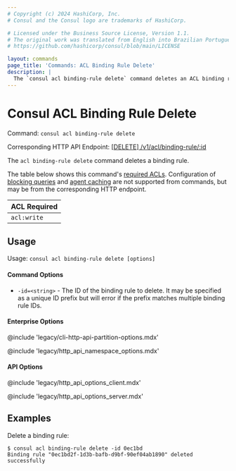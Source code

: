 ```yaml
---
# Copyright (c) 2024 HashiCorp, Inc.
# Consul and the Consul logo are trademarks of HashiCorp.

# Licensed under the Business Source License, Version 1.1.
# The original work was translated from English into Brazilian Portuguese.
# https://github.com/hashicorp/consul/blob/main/LICENSE

layout: commands
page_title: 'Commands: ACL Binding Rule Delete'
description: |
  The `consul acl binding-rule delete` command deletes an ACL binding rule according to a specified ID. These rules bind auth methods to specific services or roles.
---
```


# Consul ACL Binding Rule Delete

Command: `consul acl binding-rule delete`

Corresponding HTTP API Endpoint: [\[DELETE\] /v1/acl/binding-rule/:id](/consul/api-docs/acl/binding-rules#delete-a-binding-rule)

The `acl binding-rule delete` command deletes a binding rule.

The table below shows this command's [required ACLs](/consul/api-docs/api-structure#authentication). Configuration of
[blocking queries](/consul/api-docs/features/blocking) and [agent caching](/consul/api-docs/features/caching)
are not supported from commands, but may be from the corresponding HTTP endpoint.

| ACL Required |
| ------------ |
| `acl:write`  |

## Usage

Usage: `consul acl binding-rule delete [options]`

#### Command Options

- `-id=<string>` - The ID of the binding rule to delete. It may be specified as a
  unique ID prefix but will error if the prefix matches multiple binding rule IDs.

#### Enterprise Options

@include 'legacy/cli-http-api-partition-options.mdx'

@include 'legacy/http_api_namespace_options.mdx'

#### API Options

@include 'legacy/http_api_options_client.mdx'

@include 'legacy/http_api_options_server.mdx'

## Examples

Delete a binding rule:

```shell-session
$ consul acl binding-rule delete -id 0ec1bd
Binding rule "0ec1bd2f-1d3b-bafb-d9bf-90ef04ab1890" deleted successfully
```
